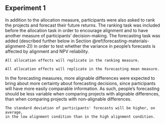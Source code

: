 ## Experiment 1 {#alignment-2-appendix}

In addition to the allocation measure, participants were also asked to rank the
projects and forecast their future returns. The ranking task was included before
the allocation task in order to encourage alignment and to have another measure
of participants' decision-making. The forecasting task was added (described
further below in Section \@ref(forecasting-materials-alignment-2)) in order to
test whether the variance in people's forecasts is affected by alignment and NPV
reliability.

```hypothesis
All allocation effects will replicate in the ranking measure.
```

```hypothesis
All allocation effects will replicate in the forecasting mean measure.
```

In the forecasting measures, more alignable differences were expected to bring
about more certainty about forecasting decisions, since participants will have
more easily comparable information. As such, people’s forecasting should be less
variable when comparing projects with alignable differences, than when comparing
projects with non-alignable differences.

```hypothesis
The standard deviation of participants' forecasts will be higher, on average,
in the low alignment condition than in the high alignment condition.
```
